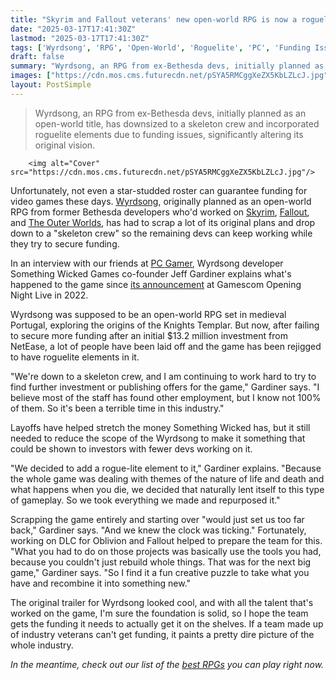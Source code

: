 ```yaml
---
title: "Skyrim and Fallout veterans' new open-world RPG is now a roguelike that's not open-world, after funding issues brought the team 'down to a skeleton crew'"
date: "2025-03-17T17:41:30Z"
lastmod: "2025-03-17T17:41:30Z"
tags: ['Wyrdsong', 'RPG', 'Open-World', 'Roguelite', 'PC', 'Funding Issues', 'Bethesda', 'Fallout', 'Skyrim', 'The Outer Worlds']
draft: false
summary: "Wyrdsong, an RPG from ex-Bethesda devs, initially planned as an open-world title, has downsized to a skeleton crew and incorporated roguelite elements due to funding issues, significantly altering its original vision."
images: ["https://cdn.mos.cms.futurecdn.net/pSYA5RMCggXeZX5KbLZLcJ.jpg"]
layout: PostSimple
---
```

> Wyrdsong, an RPG from ex-Bethesda devs, initially planned as an open-world title, has downsized to a skeleton crew and incorporated roguelite elements due to funding issues, significantly altering its original vision.


        <img alt="Cover" src="https://cdn.mos.cms.futurecdn.net/pSYA5RMCggXeZX5KbLZLcJ.jpg"/>
        
Unfortunately, not even a star-studded roster can guarantee funding for video games these days. [<u>Wyrdsong</u>](https://www.gamesradar.com/wyrdsong-something-wicked-games-interview/), originally planned as an open-world RPG from former Bethesda developers who'd worked on [<u>Skyrim</u>](https://www.gamesradar.com/skyrim-special-edition-review/), [<u>Fallout</u>](https://www.gamesradar.com/best-fallout-games/), and [<u>The Outer Worlds</u>](https://www.gamesradar.com/the-outer-worlds-2-guide/), has had to scrap a lot of its original plans and drop down to a "skeleton crew" so the remaining devs can keep working while they try to secure funding.

In an interview with our friends at [<u>PC Gamer</u>](https://www.pcgamer.com/games/rpg/wyrdsong-the-rpg-from-ex-bethesda-talent-isnt-dead-but-its-no-longer-an-open-world-were-down-to-a-skeleton-crew/), Wyrdsong developer Something Wicked Games co-founder Jeff Gardiner explains what's happened to the game since [<u>its announcement</u>](https://www.gamesradar.com/fallout-new-vegas-lovecraft-and-history-collide-in-wyrdsong-a-triple-a-fantasy-rpg/) at Gamescom Opening Night Live in 2022.

Wyrdsong was supposed to be an open-world RPG set in medieval Portugal, exploring the origins of the Knights Templar. But now, after failing to secure more funding after an initial $13.2 million investment from NetEase, a lot of people have been laid off and the game has been rejigged to have roguelite elements in it.

"We're down to a skeleton crew, and I am continuing to work hard to try to find further investment or publishing offers for the game," Gardiner says. "I believe most of the staff has found other employment, but I know not 100% of them. So it's been a terrible time in this industry."

Layoffs have helped stretch the money Something Wicked has, but it still needed to reduce the scope of the Wyrdsong to make it something that could be shown to investors with fewer devs working on it.

"We decided to add a rogue-lite element to it," Gardiner explains. "Because the whole game was dealing with themes of the nature of life and death and what happens when you die, we decided that naturally lent itself to this type of gameplay. So we took everything we made and repurposed it."

Scrapping the game entirely and starting over "would just set us too far back," Gardiner says. "And we knew the clock was ticking." Fortunately, working on DLC for Oblivion and Fallout helped to prepare the team for this. "What you had to do on those projects was basically use the tools you had, because you couldn't just rebuild whole things. That was for the next big game," Gardiner says. "So I find it a fun creative puzzle to take what you have and recombine it into something new."

The original trailer for Wyrdsong looked cool, and with all the talent that's worked on the game, I'm sure the foundation is solid, so I hope the team gets the funding it needs to actually get it on the shelves. If a team made up of industry veterans can't get funding, it paints a pretty dire picture of the whole industry.

*In the meantime, check out our list of the *[<u><em>best RPGs</em></u>](https://www.gamesradar.com/best-rpg-games/)* you can play right now.*
        
